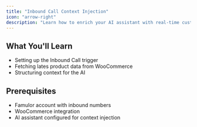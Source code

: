 ```yaml
---
title: "Inbound Call Context Injection"
icon: "arrow-right"
description: "Learn how to enrich your AI assistant with real-time customer data"
---
```


## What You'll Learn

- Setting up the Inbound Call trigger
- Fetching lates product data from WooCommerce
- Structuring context for the AI

## Prerequisites

- Famulor account with inbound numbers
- WooCommerce integration
- AI assistant configured for context injection
